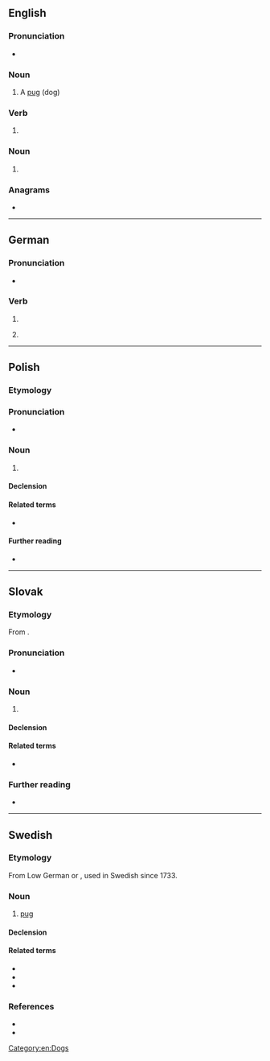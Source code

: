 {{also|Mops|MOPS}}
==English==

===Pronunciation===
* {{rhymes|ɒps|lang=en}}

===Noun===
{{en-noun|mopses}}

# A [[pug]] (dog)

===Verb===
{{head|en|verb form}}

# {{en-third-person singular of|mop}}

===Noun===
{{head|en|noun plural form}}

# {{plural of|mop|lang=en}}

===Anagrams===
* {{anagrams|en|MSPO|PMOs|POMs|Poms|pMOS|poms}}

[[Category:en:Dogs]]

----

==German==

===Pronunciation===
* {{IPA|/mɔps/|lang=de}}

===Verb===
{{head|de|verb form}}

# {{de-verb form of|mopsen|i|s}}
# {{lb|de|colloquial}} {{de-verb form of|mopsen|1|s|g}}

----

==Polish==
{{wikipedia|lang=pl}}

===Etymology===
{{rfe|pl}}

===Pronunciation===
* {{pl-IPA-auto}}

===Noun===
{{pl-noun|m-an|dim=mopsik}}

# {{l|en|pug}} {{gloss|a dog breed}}

====Declension====
{{pl-decl-noun|mops|mopsy
|mopsa|mopsów
|mopsowi|mopsom
|mopsa|mopsy
|mopsem|mopsami
|mopsie|mopsach
|mopsie|mopsy
}}

====Related terms====
* {{l|pl|mopsi}}

====Further reading====
* {{R:PWN}}

----

==Slovak==

===Etymology===
From {{der|sk|nl|mopshond}}.

===Pronunciation===
* {{IPA|/ˈmɔps/|lang=sk}}

===Noun===
{{sk-noun|g=m|gen=mopsa|pl=mopsy|genpl=mopsov|decl=dub}}

# {{l|en|pug}} {{gloss|a dog breed}}

====Declension====
{{sk-decl-noun|mops|mopsa|mopsu|mops|mopse|mopsom|mopsy|mopsov|mopsom|mopsy|mopsoch|mopsami}}

====Related terms====
* {{l|sk|mopslík}}

===Further reading===
* {{R:SDK}}

----

==Swedish==

===Etymology===
From Low German or {{etyl|nl|sv}} {{m|nl|mops}}, used in Swedish since 1733.

===Noun===
{{sv-noun|c}}

# [[pug]]

====Declension====
{{sv-infl-noun-c-ar|genitive=}}

====Related terms====
* {{l|sv|mopsa}}
* {{l|sv|mopsig}}
* {{l|sv|mopsighet}}

===References===
* {{R:SAOL}}
* {{R:SAOB online|mops}}